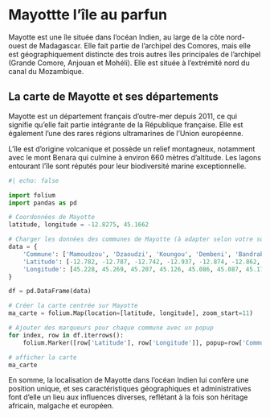 # Mayottte l'île au parfun

Mayotte est une île située dans l'océan Indien, au large de la côte nord-ouest de Madagascar. Elle fait partie de l'archipel des Comores, mais elle est géographiquement distincte des trois autres îles principales de l'archipel (Grande Comore, Anjouan et Mohéli). Elle est située à l'extrémité nord du canal du Mozambique.

## La carte de Mayotte et ses départements

 Mayotte est un département français d'outre-mer depuis 2011, ce qui signifie qu'elle fait partie intégrante de la République française. Elle est également l'une des rares régions ultramarines de l'Union européenne. 

 L'île est d'origine volcanique et possède un relief montagneux, notamment avec le mont Benara qui culmine à environ 660 mètres d'altitude. Les lagons entourant l'île sont réputés pour leur biodiversité marine exceptionnelle.

```python
#| echo: false

import folium
import pandas as pd

# Coordonnées de Mayotte
latitude, longitude = -12.8275, 45.1662

# Charger les données des communes de Mayotte (à adapter selon votre source de données)
data = {
    'Commune': ['Mamoudzou', 'Dzaoudzi', 'Koungou', 'Dembeni', 'Bandraboua', 'Sada', 'Ouangani', 'Chirongui', 'Boueni', 'Mtsamboro', 'Acoua', 'Mtsangamouji', 'Tsingoni', 'Bandrele', 'Kani-Kéli', 'Bouéni', 'Chiconi'],
    'Latitude': [-12.782, -12.787, -12.742, -12.937, -12.874, -12.862, -12.801, -12.974, -12.889, -12.698, -12.871, -12.794, -12.800, -12.906, -12.906, -12.904, -12.955],
    'Longitude': [45.228, 45.269, 45.207, 45.126, 45.086, 45.087, 45.175, 45.865, 45.079, 45.032, 45.068, 45.136, 45.137, 45.118, 45.178, 45.220, 45.101]
}

df = pd.DataFrame(data)

# Créer la carte centrée sur Mayotte
ma_carte = folium.Map(location=[latitude, longitude], zoom_start=11)

# Ajouter des marqueurs pour chaque commune avec un popup
for index, row in df.iterrows():
    folium.Marker([row['Latitude'], row['Longitude']], popup=row['Commune']).add_to(ma_carte)

# afficher la carte 
ma_carte
```

En somme, la localisation de Mayotte dans l'océan Indien lui confère une position unique, et ses caractéristiques géographiques et administratives font d'elle un lieu aux influences diverses, reflétant à la fois son héritage africain, malgache et européen.